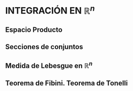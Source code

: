 # INTEGRACIÓN EN $\mathbb{R}^{n}$

## Espacio Producto

## Secciones de conjuntos

## Medida de Lebesgue en $\mathbb{R}^{n}$

## Teorema de Fibini. Teorema de Tonelli
